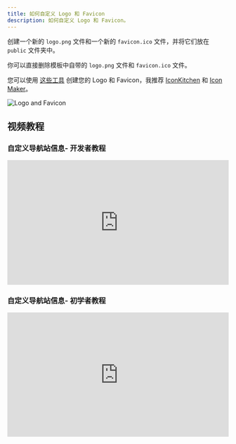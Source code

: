 ```yaml
---
title: 如何自定义 Logo 和 Favicon
description: 如何自定义 Logo 和 Favicon。
---
```


创建一个新的 `logo.png` 文件和一个新的 `favicon.ico` 文件，并将它们放在 `public` 文件夹中。

你可以直接删除模板中自带的 `logo.png` 文件和 `favicon.ico` 文件。

您可以使用 [这些工具](https://indiehub.best/collection/the-best-logo-generator-tools-in-2025) 创建您的 Logo 和 Favicon，我推荐 [IconKitchen](https://icon.kitchen.io/) 和 [Icon Maker](https://ray.so/icon)。

![Logo and Favicon](../../../../assets/images/guide-config-logo.png)

## 视频教程

### 自定义导航站信息- 开发者教程

<div style="position: relative; padding-bottom: 56.25%; height: 0; overflow: hidden;">
  <iframe 
    style="position: absolute; top: 0; left: 0; width: 100%; height: 100%;" 
    width="1280" 
    height="720" 
    src="https://www.youtube.com/embed/GRf3fC4nCXU?list=PLVBbrIi208W-yprj2E6oXu-yxB3Ou522u" 
    title="【8/9】自定义文案 + LOGO + 主题 —— 基于Mkdirs模板部署上线导航站的全流程记录" 
    frameborder="0" 
    allow="accelerometer; autoplay; clipboard-write; encrypted-media; gyroscope; picture-in-picture; web-share" 
    referrerpolicy="strict-origin-when-cross-origin" 
    allowfullscreen
  ></iframe>
</div>

### 自定义导航站信息- 初学者教程

<div style="position: relative; padding-bottom: 56.25%; height: 0; overflow: hidden;">
  <iframe 
    style="position: absolute; top: 0; left: 0; width: 100%; height: 100%;" 
    width="1280" 
    height="720" 
    src="https://www.youtube.com/embed/aRR8R5V1fpQ?list=PLVBbrIi208W9pRjN9dVE8f9pzd6KJrTaw" 
    title="11、导航站自定义" 
    frameborder="0" 
    allow="accelerometer; autoplay; clipboard-write; encrypted-media; gyroscope; picture-in-picture; web-share" 
    referrerpolicy="strict-origin-when-cross-origin" 
    allowfullscreen
  ></iframe>
</div>
